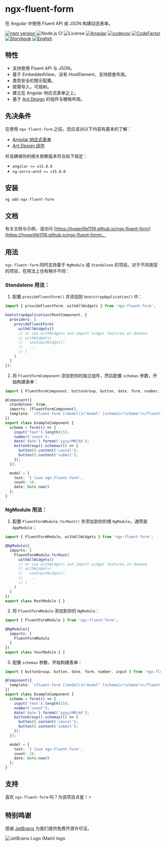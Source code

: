
<Meta title="FluentForm/Introduce" />

# ngx-fluent-form

在 Angular 中使用 Fluent API 或 JSON 构建动态表单。

[![npm version](https://img.shields.io/npm/v/ngx-fluent-form/latest.svg)](https://npmjs.com/package/ngx-fluent-form)
![Node.js CI](https://github.com/HyperLife1119/ngx-fluent-form/workflows/Node.js%20CI/badge.svg)
![License](https://img.shields.io/badge/License-MIT-blue.svg)
[![Angular](https://img.shields.io/badge/Build%20with-Angular%20CLI-red?logo=angular)](https://www.github.com/angular/angular)
[![codecov](https://codecov.io/gh/HyperLife1119/ngx-fluent-form/branch/main/graph/badge.svg?token=070GEU44U0)](https://codecov.io/gh/HyperLife1119/ngx-fluent-form)
[![CodeFactor](https://www.codefactor.io/repository/github/hyperlife1119/ngx-fluent-form/badge)](https://www.codefactor.io/repository/github/hyperlife1119/ngx-fluent-form)
[![Storybook](https://cdn.jsdelivr.net/gh/storybookjs/brand@main/badge/badge-storybook.svg)](https://hyperlife1119.github.io/ngx-fluent-form)
[![English](https://img.shields.io/static/v1?label=English&message=en-US&color=212121)](https://github.com/HyperLife1119/ngx-fluent-form/blob/main/README.md)

## 特性

- 支持使用 Fluent API 与 JSON。
- 基于 EmbeddedView，没有 HostElement，支持嵌套布局。
- 类型安全的图示配置。
- 按需导入，可摇树。
- 建立在 Angular 响应式表单之上。
- 基于 [Ant Design](https://ng.ant.design) 的组件与栅格布局。

## 先决条件

在使用 `ngx-fluent-form` 之前，您应该对以下内容有基本的了解：

- [Angular 响应式表单](https://angular.cn/guide/reactive-forms)
- [Ant Design 组件](https://ng.ant.design)

并且确保你的相关依赖版本符合如下规定：

- `angular >= v15.0.0`
- `ng-zorro-antd >= v15.0.0`

## 安装

```shell
ng add ngx-fluent-form
```

## 文档

有关文档与示例，请访问 [https://hyperlife1119.github.io/ngx-fluent-form](https://hyperlife1119.github.io/ngx-fluent-form)。

## 用法

`ngx-fluent-form` 同时支持基于 `NgModule` 或 `Standalone` 的项目。对于不同类型的项目，在用法上也有稍许不同：

### Standalone 用法：

1. 配置 `provideFluentForm()` 并添加到 `bootstrapApplication()` 中：

```ts
import { provideFluentForm, withAllWidgets } from 'ngx-fluent-form';

bootstrapApplication(RootComponent, {
  providers: [
    provideFluentForm(
      withAllWidgets()
      // or use withWidgets and import widget features on demand.
      // withWidgets(
      //   useInputWidget()
      //   ...
      // )
    )
  ]
});
```

2. 将 `FluentFormComponent` 添加到你的独立组件，然后配置 `schemas` 参数，开始构建表单：

```ts
import { FluentFormComponent, buttonGroup, button, date, form, number, input } from 'ngx-fluent-form';

@Component({
  standalone: true,
  imports: [FluentFormComponent],
  template: `<fluent-form [(model)]="model" [schema]="schema"></fluent-form>`
})
export class ExampleComponent {
  schema = form(() => {
    input('text').length(15);
    number('count');
    date('date').format('yyyy/MM/dd');
    buttonGroup().schemas(() => {
      button().content('cancel');
      button().content('submit');
    });
  });

  model = {
    text: 'I love ngx-fluent-form',
    count: 10,
    date: Date.now()
  };
}
```

### NgModule 用法：

1. 配置 `FluentFormModule.forRoot()` 并添加到你的根 `NgModule`，通常是 `AppModule`：

```ts
import { FluentFormModule, withAllWidgets } from 'ngx-fluent-form';

@NgModule({
  imports: [
    FluentFormModule.forRoot(
      withAllWidgets()
      // or use withWidgets and import widget features on demand.
      // withWidgets(
      //   useInputWidget()
      //   ...
      // )
    )
  ]
})
export class RootModule { }
```

2. 将 `FluentFormModule` 添加到你的 `NgModule`：

```ts
import { FluentFormModule } from 'ngx-fluent-form';

@NgModule({
  imports: [
    FluentFormModule
  ]
})
export class YourModule { }
```

3. 配置 `schemas` 参数，开始构建表单：

```ts
import { buttonGroup, button, date, form, number, input } from 'ngx-fluent-form';

@Component({
  template: `<fluent-form [(model)]="model" [schema]="schema"></fluent-form>`
})
export class ExampleComponent {
  schema = form(() => {
    input('text').length(15);
    number('count');
    date('date').format('yyyy/MM/dd');
    buttonGroup().schemas(() => {
      button().content('cancel');
      button().content('submit');
    });
  });

  model = {
    text: 'I love ngx-fluent-form',
    count: 10,
    date: Date.now()
  };
}
```

## 支持

喜欢 `ngx-fluent-form` 吗？为该项目点星！⭐

## 特别鸣谢

感谢 [JetBrains](https://www.jetbrains.com/?from=ngx-fluent-form) 为我们提供免费开源许可证。

![JetBrains Logo (Main) logo](https://resources.jetbrains.com/storage/products/company/brand/logos/jb_beam.svg)
